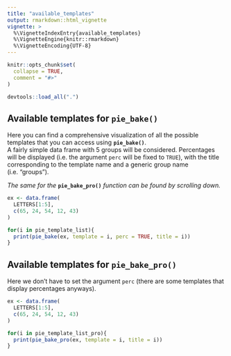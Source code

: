 ```yaml
---
title: "available_templates"
output: rmarkdown::html_vignette
vignette: >
  %\VignetteIndexEntry{available_templates}
  %\VignetteEngine{knitr::rmarkdown}
  %\VignetteEncoding{UTF-8}
---
```


```r
knitr::opts_chunk$set(
  collapse = TRUE,
  comment = "#>"
)
```

```r
devtools::load_all(".")
```

## Available templates for **`pie_bake()`**

Here you can find a comprehensive visualization of all the possible templates that you can access using **`pie_bake()`**.  
A fairly simple data frame with 5 groups will be considered. Percentages will be displayed (i.e. the argument `perc` will be fixed to `TRUE`), with the title corresponding to the template name and a generic group name (i.e. "groups").

*The same for the* **`pie_bake_pro()`** *function can be found by scrolling down.*

```r
ex <- data.frame(
  LETTERS[1:5],
  c(65, 24, 54, 12, 43)
)

for(i in pie_template_list){
  print(pie_bake(ex, template = i, perc = TRUE, title = i))
}
```


## Available templates for **`pie_bake_pro()`**

Here we don't have to set the argument `perc` (there are some templates that display percentages anyways).

```r
ex <- data.frame(
  LETTERS[1:5],
  c(65, 24, 54, 12, 43)
)

for(i in pie_template_list_pro){
  print(pie_bake_pro(ex, template = i, title = i))
}
```

